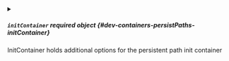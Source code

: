 

<PartialPath />


<PartialVolumePath />


<PartialReadOnly />


<PartialSkipPopulate />



<details className="config-field" data-expandable="true">
<summary>

##### `initContainer` <span class="config-field-required" data-required="false">required</span> <span class="config-field-type">object</span> <span class="config-field-default"></span> <span class="config-field-enum"></span> {#dev-containers-persistPaths-initContainer}

InitContainer holds additional options for the persistent path init container

</summary>

<PartialInitContainer />


</details>
